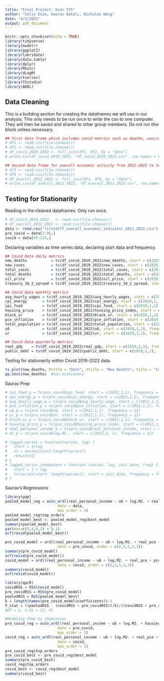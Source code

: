 ```yaml
---
title: "Final Project: Econ 575"
author: "Colin Exum, Saurav Bahali, Nicholas Wong"
date: "4/2/2022"
output: pdf_document
---
```


```r
knitr::opts_chunk$set(echo = TRUE)
library(tidyverse)
library(modelr)
library(ggplot2)
library(lubridate)
library(data.table)
library(dplyr)
library(Rmisc)
library(dLagM)
library(tseries)
library(TSstudio)
library(ARDL)
```


## Data Cleaning ##
This is a building section for creating the dataframes we will use in our analysis. This only needs to be run once to write the csv to one computer. They will then be saved and shared to other group members. Do not run this block unless necessary. 
```r
## First data frame which includes covid metrics such as deaths, vaccinations, cases, etc...
# df1 <- read.csv(file.choose())
# df2 <- read.csv(file.choose())
# df_covid_2019_2022 <- full_join(df1, df2, by = "date")
# write.csv(df_covid_2019_2022, "df_covid_2019_2022.csv", row.names = FALSE)

## Second data frame for overall economic activity from 2012-2022 to test differences pre and post covid. 
# df3 <- read.csv(file.choose())
# df4 <- read.csv(file.choose())
# df_overall_2012_2022 <- full_join(df3, df4, by = "date")
# write.csv(df_overall_2012_2022, "df_overall_2012_2022.csv", row.names = FALSE)
```

## Testing for Stationarity  ##
Reading in the cleaned dataframes. Only run once. 
```r
# df_covid_2019_2022   <- read.csv(file.choose())
# df_overall_2012_2022 <- read.csv(file.choose())
data <- read.csv("firstdiff_overall_economic_indicator_2012_2022.csv")
pre_covid = data[1:96,]
covid = data[97:123,]
```

Declaring variables as time series data, declaring start data and frequency. 
```r
## Covid Data daily metrics
new_deaths           = ts(df_covid_2019_2022$new_deaths, start = c(2020,1,9), frequency = 365)
new_cases            = ts(df_covid_2019_2022$new_cases, start = c(2020,1,9), frequency = 365)
total_cases          = ts(df_covid_2019_2022$total_cases, start = c(2020,2,24), frequency = 365)
total_deaths         = ts(df_covid_2019_2022$total_deaths, start = c(2020,3,23), frequency = 365)
oil_price            = ts(df_covid_2019_2022$oil_price, start = c(2019,1,2), frequency = 365)
treasury_10_2_spread = ts(df_covid_2019_2022$treasury_10_2_spread, start = c(2019,1,2), frequency = 365)

## Covid Data monthly metrics
avg_hourly_wages = ts(df_covid_2019_2022$avg_hourly_wages, start = c(2019,1,1), frequency = 12)
cpi_energy       = ts(df_covid_2019_2022$cpi_energy, start = c(2019,1,1), frequency = 12)
cpi_food         = ts(df_covid_2019_2022$cpi_food, start = c(2019,1,1), frequency = 12)
housing_price    = ts(df_covid_2019_2022$housing_price_index, start = c(2019,1,1), frequency = 12)
black_ur         = ts(df_covid_2019_2022$black_ur, start = c(2019,1,1), frequency = 12)
pce_inflation    = ts(df_covid_2019_2022$pce_inflation, start = c(2019,1,1), frequency = 12)
total_population = ts(df_covid_2019_2022$total_population, start = c(2019,1,1), frequency = 12)
u6               = ts(df_covid_2019_2022$u6, start = c(2019,1,1), frequency = 12)
ur               = ts(df_covid_2019_2022$ur, start = c(2019,1,1), frequency = 12)

## Covid Data quarterly metrics
real_gdp    = ts(df_covid_2019_2022$real_gdp, start = c(2019,1,1), frequency = 4)
public_debt = ts(df_covid_2019_2022$public_debt, start = c(2019,1,1), frequency = 4)
```
Testing for stationarity within Covid 2019-2022 data. 
```r
ts_plot(new_deaths, Xtitle = "Date", Ytitle = "New Deaths", title = "Covid Data 2019-2022")
pp.test(new_deaths)  #non-stationary

```

Saurav Prep
```r
# cpi_food_p = ts(pre_covid$cpi_food, start = c(2012,1,1), frequency = 12)
# cpi_energy_p = ts(pre_covid$cpi_energy, start = c(2012,1,1), frequency = 12)
# avg_hourly_wage_p = ts(pre_covid$avg_hourly_wage, start = c(2012,1,1), frequency = 12)
# pce_inflation_p = ts(pre_covid$pce_inflation, start = c(2012,1,1), frequency = 12)
# u6_p = ts(pre_covid$u6, start = c(2012,1,1), frequency = 12)
# ur_p = ts(pre_covid$ur, start = c(2012,1,1), frequency = 12)
# black_ur_p = ts(pre_covid$black_ur, start = c(2012,1,1), frequency = 12)
# housing_price_p = ts(pre_covid$housing_price_index, start = c(2012,1,1), frequency = 12)
# real_personal_income_p = ts(pre_covid$real_personal_income, start = c(2012,1,1), frequency = 12)
# m2_p = ts(pre_covid$log.M2., start = c(2012,1, 1), frequency = 12)

# lagged_series = function(series, lag) {
#   start = 1+lag
#   x1 = series[start:length(series)]
#   return(x1)
# }
# lagged_series_indepedant = function (series, lag, init_date, freq) {
#   start = 1 + lag
#   ts(series[start: length(series)], start = init_date, frequency = freq)
# }
```

Saurav's Regressions
```r
library(gap)
pooled_model_reg = auto_ardl(real_personal_income ~ u6 + log.M2. + real_pce + pce_inflation ,
                        data = data, 
                        max_order = 3)
pooled_model_reg$top_orders
pooled_model_best <- pooled_model_reg$best_model
summary(pooled_model_best)
par(mar=c(5,4,0,2) + 0.1)
acf(resid(pooled_model_best))

pre_covid_model = ardl(real_personal_income ~ u6 + log.M2. + real_pce + pce_inflation ,
                        data = pre_covid, order = c(2,3,1,1,2))
summary(pre_covid_model)
acf(resid(pre_covid_model))
covid_model = ardl(real_personal_income ~ u6 + log.M2. + real_pce + pce_inflation ,
                        data = covid, order = c(2,3,1,1,2))
summary(covid_model)
acf(resid(covid_model))

library(qpcR)
covidRSS = RSS(covid_model)
pre_covidRSS = RSS(pre_covid_model)
pooledRSS = RSS(pooled_model_best)
k = length(names(pre_covid_model$coefficients))-1
F_stat = ((pooledRSS - (covidRSS + pre_covidRSS))/k)/((covidRSS + pre_covidRSS)/(121-(2*k)))
#Df = k, n-2k = 12, 97

#Modeling them by themselves
pre_covid_reg = auto_ardl(real_personal_income ~ u6 + log.M2. + housing_price_index + ur + total_population,
                        data = pre_covid, 
                        max_order = 3)
covid_reg = auto_ardl(real_personal_income ~ u6 + log.M2. + real_pce + pce_inflation ,
                        data = covid, 
                        max_order = 3)
pre_covid_reg$top_orders
pre_covid_best <- pre_covid_reg$best_model
summary(pre_covid_best)
covid_reg$top_orders
covid_best <- covid_reg$best_model
summary(covid_best)
```
